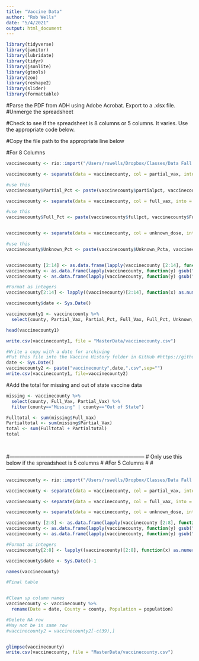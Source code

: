 ```yaml
---
title: "Vaccine Data"
author: "Rob Wells"
date: "5/4/2021"
output: html_document
---
```


```r
library(tidyverse)
library(janitor)
library(lubridate)
library(tidyr)
library(jsonlite)
library(gtools)
library(zoo)  
library(reshape2)
library(slider)
library(formattable)
```

#Parse the PDF from ADH using Adobe Acrobat. Export to a .xlsx file.
#Unmerge the spreadsheet

#Check to see if the spreadsheet is 8 columns or 5 columns. It varies. Use the appropriate code below. 

#Copy the file path to the appropriate line below

#For 8 Columns

```r

vaccinecounty <- rio::import("/Users/rswells/Dropbox/Classes/Data Fall 2020/ArkansasCovid/county vaccination numbers 5.4.21.xlsx", skip=3, col_names = c("county", "partial_vax", "partialpct", "full_vax", "fullpct", "unknown_dose", "unknownpct", "population"))

vaccinecounty <- separate(data = vaccinecounty, col = partial_vax, into = c("Partial_Vax", "Partial_Pct_a"), sep = " ", extra = "merge", fill = "right")

#use this
vaccinecounty$Partial_Pct <- paste(vaccinecounty$partialpct, vaccinecounty$Partial_Pct_a)

vaccinecounty <- separate(data = vaccinecounty, col = full_vax, into = c("Full_Vax", "Full_Pcta"), sep = " ", extra = "merge", fill = "right")

#use this
vaccinecounty$Full_Pct <- paste(vaccinecounty$fullpct, vaccinecounty$Full_Pcta)


vaccinecounty <- separate(data = vaccinecounty, col = unknown_dose, into = c("Unknown_Dose", "Unknown_Pcta"), sep = " ", extra = "merge", fill = "right")

#use this
vaccinecounty$Unknown_Pct <- paste(vaccinecounty$Unknown_Pcta, vaccinecounty$unknownpct)


vaccinecounty [2:14] <- as.data.frame(lapply(vaccinecounty [2:14], function(y) gsub("[N/A]", "", y)))
vaccinecounty <- as.data.frame(lapply(vaccinecounty, function(y) gsub("[,]", "", y)))
vaccinecounty <- as.data.frame(lapply(vaccinecounty, function(y) gsub("[(%)]", "", y)))

#Format as integers
vaccinecounty[2:14] <- lapply((vaccinecounty)[2:14], function(x) as.numeric(as.character(x)))

vaccinecounty$date <- Sys.Date()

vaccinecounty1 <- vaccinecounty %>% 
  select(county, Partial_Vax, Partial_Pct, Full_Vax, Full_Pct, Unknown_Dose, Unknown_Pct, population, date)

head(vaccinecounty1)

write.csv(vaccinecounty1, file = "MasterData/vaccinecounty.csv")

#Write a copy with a date for archiving
#Put this file into the Vaccine History folder in GitHub #https://github.com/Arkansascovid/Main/tree/master/Vaccine_History 
date <- Sys.Date()
vaccinecounty2 <- paste("vaccinecounty",date,".csv",sep="")
write.csv(vaccinecounty1, file=vaccinecounty2) 
```
#Add the total for missing and out of state vaccine data 
```r
missing <- vaccinecounty %>% 
  select(county, Full_Vax, Partial_Vax) %>% 
  filter(county=="Missing" | county=="Out of State") 

Fulltotal <- sum(missing$Full_Vax)
Partialtotal <- sum(missing$Partial_Vax)
total <- sum(Fulltotal + Partialtotal)
total
 
 
```

#------------------------------------------------------------------------------
#  Only use this below if the spreadsheet is 5 columns
#
#For 5 Columns
#
#------------------------------------------------------------------------------

```r

vaccinecounty <- rio::import("/Users/rswells/Dropbox/Classes/Data Fall 2020/ArkansasCovid/Vaccine_Brief_ADH_2021_04_19.xlsx", skip=3, col_names = c("county", "partial_vax", "full_vax", "unknown_dose", "population"))

vaccinecounty <- separate(data = vaccinecounty, col = partial_vax, into = c("Partial_Vax", "Partial_Pct"), sep = " ", extra = "merge", fill = "right")

vaccinecounty <- separate(data = vaccinecounty, col = full_vax, into = c("Full_Vax", "Full_Pct"), sep = " ", extra = "merge", fill = "right")

vaccinecounty <- separate(data = vaccinecounty, col = unknown_dose, into = c("Unknown_Dose", "Unknown_Pct"), sep = " ", extra = "merge", fill = "right")

vaccinecounty [2:8] <- as.data.frame(lapply(vaccinecounty [2:8], function(y) gsub("[N/A]", "", y)))
vaccinecounty <- as.data.frame(lapply(vaccinecounty, function(y) gsub("[,]", "", y)))
vaccinecounty <- as.data.frame(lapply(vaccinecounty, function(y) gsub("[(%)]", "", y)))

#Format as integers
vaccinecounty[2:8] <- lapply((vaccinecounty)[2:8], function(x) as.numeric(as.character(x)))

vaccinecounty$date <- Sys.Date()-1


```

```r
names(vaccinecounty)
```


```r
#Final table


#Clean up column names
vaccinecounty <- vaccinecounty %>% 
  rename(Date = date, County = county, Population = population)

#Delete NA row
#May not be in same row
#vaccinecounty2 = vaccinecounty2[-c(39),]


glimpse(vaccinecounty)
write.csv(vaccinecounty, file = "MasterData/vaccinecounty.csv")
```



